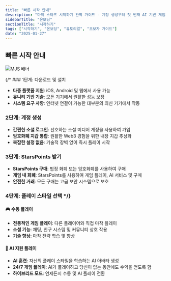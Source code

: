 ```yaml
---
title: "빠른 시작 안내"
description: "마작 스타즈 시작하기 완벽 가이드 - 계정 생성부터 첫 번째 AI 기반 게임까지"
sidebarTitle: "온보딩"
sectionTitle: "시작하기"
tags: ["시작하기", "온보딩", "튜토리얼", "초보자 가이드"]
date: "2025-01-27"
---
```


## 빠른 시작 안내

![MJS 배너](/static/images/comingsoon.webp)

{/* ### 1단계: 다운로드 및 설치
- **다중 플랫폼 지원**: iOS, Android 및 웹에서 사용 가능
- **유니티 기반 기술**: 모든 기기에서 원활한 성능 보장
- **시스템 요구 사항**: 인터넷 연결이 가능한 대부분의 최신 기기에서 작동

### 2단계: 계정 생성
- **간편한 소셜 로그인**: 선호하는 소셜 미디어 계정을 사용하여 가입
- **암호화폐 지갑 통합**: 원활한 Web3 경험을 위한 내장 지갑 추상화
- **복잡한 설정 없음**: 기술적 장벽 없이 즉시 플레이 시작

### 3단계: StarsPoints 받기
- **StarsPoints 구매**: 법정 화폐 또는 암호화폐를 사용하여 구매
- **게임 내 화폐**: StarsPoints를 사용하여 게임 플레이, AI 서비스 및 구매
- **안전한 거래**: 모든 구매는 고급 보안 시스템으로 보호

### 4단계: 플레이 스타일 선택 */}

#### 🎮 수동 플레이
- **전통적인 게임 플레이**: 다른 플레이어와 직접 마작 플레이
- **소셜 기능**: 채팅, 친구 시스템 및 커뮤니티 상호 작용
- **기술 향상**: 마작 전략 학습 및 향상

#### 🤖 AI 지원 플레이
- **AI 훈련**: 자신의 플레이 스타일을 학습하는 AI 아바타 생성
- **24/7 게임 플레이**: AI가 플레이하고 당신이 없는 동안에도 수익을 얻도록 함
- **하이브리드 모드**: 언제든지 수동 및 AI 플레이 전환
